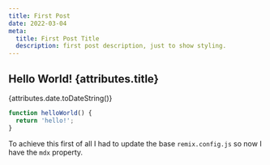 ```yaml
---
title: First Post
date: 2022-03-04
meta:
  title: First Post Title
  description: first post description, just to show styling.
---
```


## Hello World! {attributes.title}

{attributes.date.toDateString()}

```js
function helloWorld() {
  return 'hello!';
}
```

To achieve this first of all I had to update the base `remix.config.js` so now I have the `mdx` property.
